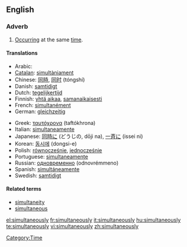 ==English==

===Adverb===
{{en-adv|-}}

# [[occur|Occurring]] at the same [[time]].

====Translations====
{{trans-top|occurring at the same time}}
*Arabic: {{ARchar|[[معا|معًا]]}} {{IPAchar|(máʕan)}}
*[[Catalan]]: [[simultàniament]]
*Chinese: [[同時]], [[同时]] (tóngshí)
*Danish: [[samtidigt]]
*Dutch: [[tegelijkertijd]]
*Finnish: [[yhtä aikaa]], [[samanaikaisesti]]
*French: [[simultanément]]
*German: [[gleichzeitig]]
{{trans-mid}}
*Greek: [[ταυτόχρονα]] (taftókhrona)
*Italian: [[simultaneamente]]
*Japanese: [[同時に]] (どうじの, dōji na), [[一斉に]] (issei ni)
*Korean: [[동시에]] (dongsi-e)
*Polish: [[równocześnie]], [[jednocześnie]]
*Portuguese: [[simultaneamente]]
*Russian: [[одновременно]] (odnovrémmeno)
*Spanish: [[simultáneamente]]
*Swedish: [[samtidigt]]
{{trans-bottom}}

====Related terms====
*[[simultaneity]] {{pos n}}
*[[simultaneous]] {{pos_a}}

[[Category:Time]]

[[el:simultaneously]]
[[fr:simultaneously]]
[[it:simultaneously]]
[[hu:simultaneously]]
[[te:simultaneously]]
[[vi:simultaneously]]
[[zh:simultaneously]]